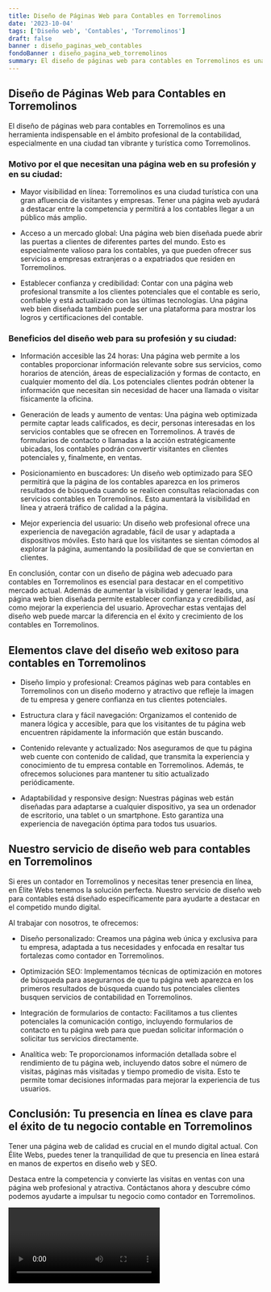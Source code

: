 ```yaml
---
title: Diseño de Páginas Web para Contables en Torremolinos
date: '2023-10-04'
tags: ['Diseño web', 'Contables', 'Torremolinos']
draft: false
banner : diseño_paginas_web_contables
fondoBanner : diseño_pagina_web_torremolinos
summary: El diseño de páginas web para contables en Torremolinos es una herramienta indispensable en el ámbito profesional de la contabilidad, especialmente en una ciudad tan vibrante y turística como Torremolinos. 
---
```


## Diseño de Páginas Web para Contables en Torremolinos

El diseño de páginas web para contables en Torremolinos es una herramienta indispensable en el ámbito profesional de la contabilidad, especialmente en una ciudad tan vibrante y turística como Torremolinos. 

### Motivo por el que necesitan una página web en su profesión y en su ciudad:

- Mayor visibilidad en línea: Torremolinos es una ciudad turística con una gran afluencia de visitantes y empresas. Tener una página web ayudará a destacar entre la competencia y permitirá a los contables llegar a un público más amplio.

- Acceso a un mercado global: Una página web bien diseñada puede abrir las puertas a clientes de diferentes partes del mundo. Esto es especialmente valioso para los contables, ya que pueden ofrecer sus servicios a empresas extranjeras o a expatriados que residen en Torremolinos.

- Establecer confianza y credibilidad: Contar con una página web profesional transmite a los clientes potenciales que el contable es serio, confiable y está actualizado con las últimas tecnologías. Una página web bien diseñada también puede ser una plataforma para mostrar los logros y certificaciones del contable.

### Beneficios del diseño web para su profesión y su ciudad:

- Información accesible las 24 horas: Una página web permite a los contables proporcionar información relevante sobre sus servicios, como horarios de atención, áreas de especialización y formas de contacto, en cualquier momento del día. Los potenciales clientes podrán obtener la información que necesitan sin necesidad de hacer una llamada o visitar físicamente la oficina.

- Generación de leads y aumento de ventas: Una página web optimizada permite captar leads calificados, es decir, personas interesadas en los servicios contables que se ofrecen en Torremolinos. A través de formularios de contacto o llamadas a la acción estratégicamente ubicadas, los contables podrán convertir visitantes en clientes potenciales y, finalmente, en ventas.

- Posicionamiento en buscadores: Un diseño web optimizado para SEO permitirá que la página de los contables aparezca en los primeros resultados de búsqueda cuando se realicen consultas relacionadas con servicios contables en Torremolinos. Esto aumentará la visibilidad en línea y atraerá tráfico de calidad a la página.

- Mejor experiencia del usuario: Un diseño web profesional ofrece una experiencia de navegación agradable, fácil de usar y adaptada a dispositivos móviles. Esto hará que los visitantes se sientan cómodos al explorar la página, aumentando la posibilidad de que se conviertan en clientes.

En conclusión, contar con un diseño de página web adecuado para contables en Torremolinos es esencial para destacar en el competitivo mercado actual. Además de aumentar la visibilidad y generar leads, una página web bien diseñada permite establecer confianza y credibilidad, así como mejorar la experiencia del usuario. Aprovechar estas ventajas del diseño web puede marcar la diferencia en el éxito y crecimiento de los contables en Torremolinos.

<GifSeo />

<Cta />

## Elementos clave del diseño web exitoso para contables en Torremolinos

- Diseño limpio y profesional: Creamos páginas web para contables en Torremolinos con un diseño moderno y atractivo que refleje la imagen de tu empresa y genere confianza en tus clientes potenciales.

- Estructura clara y fácil navegación: Organizamos el contenido de manera lógica y accesible, para que los visitantes de tu página web encuentren rápidamente la información que están buscando.

- Contenido relevante y actualizado: Nos aseguramos de que tu página web cuente con contenido de calidad, que transmita la experiencia y conocimiento de tu empresa contable en Torremolinos. Además, te ofrecemos soluciones para mantener tu sitio actualizado periódicamente.

- Adaptabilidad y responsive design: Nuestras páginas web están diseñadas para adaptarse a cualquier dispositivo, ya sea un ordenador de escritorio, una tablet o un smartphone. Esto garantiza una experiencia de navegación óptima para todos tus usuarios.

## Nuestro servicio de diseño web para contables en Torremolinos
Si eres un contador en Torremolinos y necesitas tener presencia en línea, en Élite Webs tenemos la solución perfecta. Nuestro servicio de diseño web para contables está diseñado específicamente para ayudarte a destacar en el competido mundo digital.

Al trabajar con nosotros, te ofrecemos:

- Diseño personalizado: Creamos una página web única y exclusiva para tu empresa, adaptada a tus necesidades y enfocada en resaltar tus fortalezas como contador en Torremolinos.

- Optimización SEO: Implementamos técnicas de optimización en motores de búsqueda para asegurarnos de que tu página web aparezca en los primeros resultados de búsqueda cuando tus potenciales clientes busquen servicios de contabilidad en Torremolinos.

- Integración de formularios de contacto: Facilitamos a tus clientes potenciales la comunicación contigo, incluyendo formularios de contacto en tu página web para que puedan solicitar información o solicitar tus servicios directamente.

- Analítica web: Te proporcionamos información detallada sobre el rendimiento de tu página web, incluyendo datos sobre el número de visitas, páginas más visitadas y tiempo promedio de visita. Esto te permite tomar decisiones informadas para mejorar la experiencia de tus usuarios.

## Conclusión: Tu presencia en línea es clave para el éxito de tu negocio contable en Torremolinos

Tener una página web de calidad es crucial en el mundo digital actual. Con Élite Webs, puedes tener la tranquilidad de que tu presencia en línea estará en manos de expertos en diseño web y SEO.

Destaca entre la competencia y convierte las visitas en ventas con una página web profesional y atractiva. Contáctanos ahora y descubre cómo podemos ayudarte a impulsar tu negocio como contador en Torremolinos.

<Video />

<CtaBot job='Contables' city='Torremolinos'/>

<Gmaps query='Torremolinos+españa+maps' />